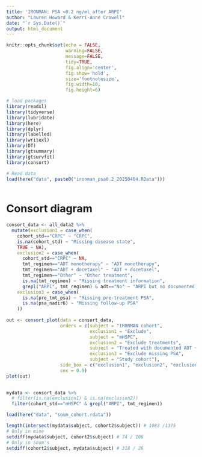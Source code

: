 ```yaml
---
title: 'IRONMAN: PSA <0.2 ng/ml after ARPI'
author: "Lauren Howard & Kerri-Anne Crowell"
date: "`r Sys.Date()`"
output: html_document
---
```


```r
knitr::opts_chunk$set(echo = FALSE, 
                      warning=FALSE, 
                      message=FALSE, 
                      tidy=TRUE,
                      fig.align='center',
                      fig.show='hold',
                      size='footnotesize',
                      fig.width=10,
                      fig.height=6)
```


```r
# load packages
library(readxl)
library(tidyverse)
library(lubridate)
library(here)
library(dplyr)
library(labelled)
library(writexl)
library(DT)
library(gtsummary)
library(gtsurvfit)
library(consort)

```

```r
# Read data
load(here("data", paste0("ironman_psa0.2_20250404.RData")))
     
```

# Consort diagram
```r
consort_data <- all_data2 %>% 
  mutate(exclusion1 = case_when(
    cohort_std=="CRPC" ~ "CRPC",
    is.na(cohort_std) ~ "Missing disease state",
    TRUE ~ NA),
    exclusion2 = case_when(
      cohort_std=="CRPC" ~ NA,
      tmt_regimen=="ADT monotherapy" ~ "ADT monotherapy",
      tmt_regimen=="ADT + docetaxel" ~ "ADT + docetaxel",
      tmt_regimen=="Other" ~ "Other treatment",
      is.na(tmt_regimen) ~ "Missing treatment information", 
      grepl("ARPI", tmt_regimen) & adt=="No" ~ "ARPI but no documented ADT"),
    exclusion3 = case_when(
      is.na(pre_tmt_psa) ~ "Missing pre-treatment PSA",
      is.na(psa_nadir6) ~ "Missing follow-up PSA"
    ))
 
out <- consort_plot(data = consort_data,
                    orders = c(subject = "IRONMAN cohort",
                               exclusion1 = "Exclude",
                               subject = "mHSPC",
                               exclusion2 = "Exclude treatments",
                               subject = "Treated with documented ADT + ARPI",
                               exclusion3 = "Exclude missing PSA",
                               subject = "Study cohort"),
                    side_box = c("exclusion1", "exclusion2", "exclusion3"),
                    cex = 0.9)
plot(out)
 
```


```r
mydata <- consort_data %>% 
  # filter(is.na(exclusion1) & is.na(exclusion2))
  filter(cohort_std=="mHSPC" & grepl("ARPI", tmt_regimen))

load(here("data", "soum_cohort.rdata"))

length(intersect(mydata$subject, cohort2$subject)) # 1083 /1375
# Only in mine
setdiff(mydata$subject, cohort2$subject) # 74 / 106
# Only in Soum's
setdiff(cohort2$subject, mydata$subject) # 318 / 26

```




